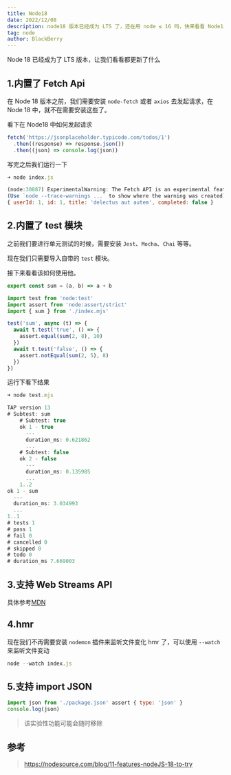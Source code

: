 ```yaml
---
title: Node18
date: 2022/12/08
description: node18 版本已经成为 LTS 了，还在用 node ≤ 16 吗，快来看看 Node18 更新了什么
tag: node
author: BlackBerry
---
```


Node 18 已经成为了 LTS 版本，让我们看看都更新了什么

## 1.内置了 Fetch Api

在 Node 18 版本之前，我们需要安装 `node-fetch` 或者 `axios` 去发起请求，在 Node 18 中，就不在需要安装这些了。

看下在 Node18 中如何发起请求

```js filename="index.js"
fetch('https://jsonplaceholder.typicode.com/todos/1')
  .then((response) => response.json())
  .then((json) => console.log(json))
```

写完之后我们运行一下

```js
➜ node index.js

(node:30887) ExperimentalWarning: The Fetch API is an experimental feature. This feature could change at any time
(Use `node --trace-warnings ...` to show where the warning was created)
{ userId: 1, id: 1, title: 'delectus aut autem', completed: false }
```

## 2.内置了 test 模块

之前我们要进行单元测试的时候，需要安装 `Jest`、`Mocha`、`Chai` 等等。

现在我们只需要导入自带的 `test` 模块。

接下来看看该如何使用他。

```js filename="index.mjs"
export const sum = (a, b) => a + b
```

```js filename="test.mjs"
import test from 'node:test'
import assert from 'node:assert/strict'
import { sum } from './index.mjs'

test('sum', async (t) => {
  await t.test('true', () => {
    assert.equal(sum(2, 8), 10)
  })
  await t.test('false', () => {
    assert.notEqual(sum(2, 5), 8)
  })
})
```

运行下看下结果

```js
➜ node test.mjs

TAP version 13
# Subtest: sum
    # Subtest: true
    ok 1 - true
      ---
      duration_ms: 0.621862
      ...
    # Subtest: false
    ok 2 - false
      ---
      duration_ms: 0.135985
      ...
    1..2
ok 1 - sum
  ---
  duration_ms: 3.034993
  ...
1..1
# tests 1
# pass 1
# fail 0
# cancelled 0
# skipped 0
# todo 0
# duration_ms 7.669003
```

## 3.支持 Web Streams API

具体参考[MDN](https://developer.mozilla.org/en-US/docs/Web/API/Streams_API)

## 4.hmr

现在我们不再需要安装 `nodemon` 插件来监听文件变化 hmr 了，可以使用 `--watch` 来监听文件变动

```js
node --watch index.js
```

## 5.支持 import JSON

```js
import json from './package.json' assert { type: 'json' }
console.log(json)
```

> 该实验性功能可能会随时移除

## 参考

> https://nodesource.com/blog/11-features-nodeJS-18-to-try
